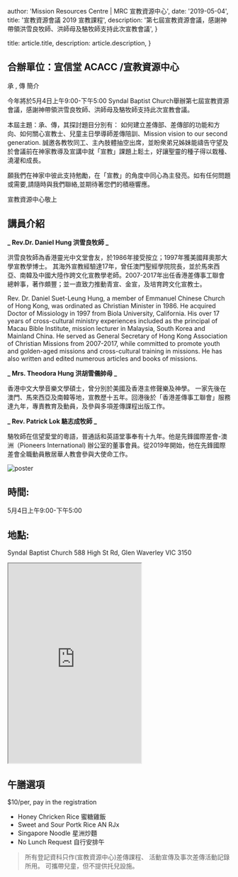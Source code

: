 
  author: 'Mission Resources Centre | MRC 宣教資源中心',
  date: '2019-05-04',
  title: '宣教資源會議 2019 宣教課程',
  description:
    '第七屆宣教資源會議，感謝神帶領洪雪良牧師、洪師母及駱牧師支持此次宣教會議',
}

  title: article.title,
  description: article.description,
}


## 合辦單位：宣信堂 ACACC /宣教資源中心

承 , 傳 簡介

今年將於5月4日上午9:00-下午5:00 Syndal Baptist Church舉辦第七屆宣教資源會議，感謝神帶領洪雪良牧師、洪師母及駱牧師支持此次宣教會議。

本屆主題：承、傳，其探討題目分別有： 如何建立差傳部、差傳部的功能和方向、如何關心宣教士、兒童主日學導師差傳陪訓、Mission vision to our second generation. 誠邀各教牧同工、主內肢體抽空出席，並盼衆弟兄姊妹能禱告守望及於會議前在神家教導及宣講中就「宣教」課題上鬆土，好讓聖靈的種子得以栽種、澆灌和成長。

願我們在神家中彼此支持勉勵，在「宣教」的角度中同心為主發亮。如有任何問題或需要,請隨時與我們聯絡,並期待著您們的積極響應。​

宣教資源中心敬上

## 講員介紹

**_ Rev.Dr. Daniel Hung 洪雪良牧師 _**

洪雪良牧師為香港靈光中文堂會友，於1986年接受按立；1997年獲美國拜奧那大學宣教學博士。
其海外宣教經驗達17年，曾任澳門聖經學院院長，並於馬來西亞、南韓及中國大陸作跨文化宣教學老師。2007-2017年出任香港差傳事工聯會總幹事，著作頗豐；並一直致力推動青宣、金宣，及培育跨文化宣教士。

Rev. Dr. Daniel Suet-Leung Hung, a member of Emmanuel Chinese Church of Hong Kong, was ordinated as Christian Minister in 1986. He acquired Doctor of Missiology in 1997 from Biola University, California. His over 17 years of cross-cultural ministry experiences included as the principal of Macau Bible Institute, mission lecturer in Malaysia, South Korea and Mainland China. He served as General Secretary of Hong Kong Association of Christian Missions from 2007-2017, while committed to promote youth and golden-aged missions and cross-cultural training in missions. He has also written and edited numerous articles and books
of missions.

**_ Mrs. Theodora Hung 洪胡雪儀帥母 _**

香港中文大學音樂文學碩士，曾分別於美國及香港主修聲樂及神學。 一家先後在澳門、馬來西亞及南韓等地，宣教歷十五年。回港後於「香港差傳事工聯會」服務達九年，專責教育及動員，及參與多項差傳課程出版工作。

**_ Rev. Patrick Lok 駱志成牧師 _**

駱牧師在信望愛堂的粵語，普通話和英語堂事奉有十九年。他是先鋒國際差會-澳洲（Pioneers International) 辦公室的董事會員。從2019年開始，他在先鋒國際差會全職動員散居華人教會參與大使命工作。

<Image src={poster} alt="poster" />

## 時間:

5月4日上午9:00-下午5:00

## 地點:

Syndal Baptist Church
588 High St Rd, Glen Waverley VIC 3150

<style jsx>{`
  iframe {
    width: 100%;
    max-width: 600px;
  }

  @media (max-width: 600px) {
    iframe {
      width: 100%;
    }
  }
`}</style>

<iframe
  src="https://maps.google.com/maps?width=100%25&amp;height=600&amp;hl=en&amp;q=61-67%20Springvale%20Rd,%20Nunawading+(My%20Business%20Name)&amp;t=&amp;z=14&amp;ie=UTF8&amp;iwloc=B&amp;output=embed"
  height="450"
  style={{ border: '0' }}
  allowfullscreen=""
  loading="lazy"
></iframe>

## 午膳選項

$10/per, pay in the registration

- Honey Chricken Rice 蜜糖雞飯
- Sweet and Sour Portk Rice AN RJx
- Singapore Noodle 星洲炒麵
- No Lunch Request 自行安排午
  ​

> 所有登記資科只作(宣教資源中心)差傳課程、 活動宣傳及事次差傳活動記錄所用。
> 可攜帶兒童，但不提供托兒設施。
